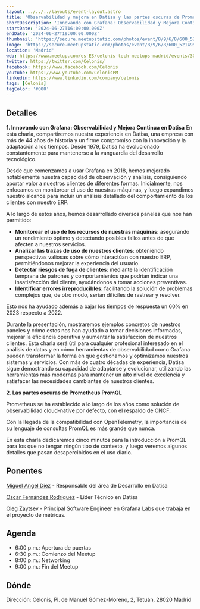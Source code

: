 ```yaml
---
layout: ../../../layouts/event-layout.astro
title: 'Observabilidad y mejora en Datisa y las partes oscuras de Prometheus PromQL'
shortDescription: 'Innovando con Grafana: Observabilidad y Mejora Continua en Datisa y Las partes oscuras de Prometheus PromQL'
startDate: '2024-06-27T16:00:00.000Z'
endDate: '2024-06-27T19:00:00.000Z'
thumbnail: 'https://secure.meetupstatic.com/photos/event/8/9/6/8/600_521495176.webp?w=750'
image: 'https://secure.meetupstatic.com/photos/event/8/9/6/8/600_521495176.webp?w=750'
location: 'Madrid'
web: https://www.meetup.com/es-ES/celonis-tech-meetups-madrid/events/301415812
twitter: https://twitter.com/Celonis/
facebook: https://www.facebook.com/Celonis
youtube: https://www.youtube.com/CelonisPM
linkedin: https://www.linkedin.com/company/celonis
tags: [Celonis]
tagColor: '#000'
---
```



## Detalles

**1. Innovando con Grafana: Observabilidad y Mejora Continua en Datisa**
En esta charla, compartiremos nuestra experiencia en Datisa, una empresa con más de 44 años de historia y un firme compromiso con la innovación y la adaptación a los tiempos. Desde 1979, Datisa ha evolucionado constantemente para mantenerse a la vanguardia del desarrollo tecnológico.

Desde que comenzamos a usar Grafana en 2018, hemos mejorado notablemente nuestra capacidad de observación y análisis, consiguiendo aportar valor a nuestros clientes de diferentes formas. Inicialmente, nos enfocamos en monitorear el uso de nuestras máquinas, y luego expandimos nuestro alcance para incluir un análisis detallado del comportamiento de los clientes con nuestro ERP.

A lo largo de estos años, hemos desarrollado diversos paneles que nos han permitido:

- **Monitorear el uso de los recursos de nuestras máquinas**: asegurando un rendimiento óptimo y detectando posibles fallos antes de que afecten a nuestros servicios.
- **Analizar las trazas de uso de nuestros clientes**: obteniendo perspectivas valiosas sobre cómo interactúan con nuestro ERP, permitiéndonos mejorar la experiencia del usuario.
- **Detectar riesgos de fuga de clientes**: mediante la identificación temprana de patrones y comportamientos que podrían indicar una insatisfacción del cliente, ayudándonos a tomar acciones preventivas.
- **Identificar errores irreproducibles**: facilitando la solución de problemas complejos que, de otro modo, serían difíciles de rastrear y resolver.

Esto nos ha ayudado además a bajar los tiempos de respuesta un 60% en 2023 respecto a 2022.

Durante la presentación, mostraremos ejemplos concretos de nuestros paneles y cómo estos nos han ayudado a tomar decisiones informadas, mejorar la eficiencia operativa y aumentar la satisfacción de nuestros clientes. Esta charla será útil para cualquier profesional interesado en el análisis de datos y en cómo herramientas de observabilidad como Grafana pueden transformar la forma en que gestionamos y optimizamos nuestros sistemas y servicios.
Con más de cuatro décadas de experiencia, Datisa sigue demostrando su capacidad de adaptarse y evolucionar, utilizando las herramientas más modernas para mantener un alto nivel de excelencia y satisfacer las necesidades cambiantes de nuestros clientes.

**2. Las partes oscuras de Prometheus PromQL**

Prometheus se ha establecido a lo largo de los años como solución de observabilidad cloud-native por defecto, con el respaldo de CNCF.

Con la llegada de la compatibilidad con OpenTelemetry, la importancia de su lenguaje de consultas PromQL es más grande que nunca.

En esta charla dedicaremos cinco minutos para la introducción a PromQL para los que no tengan ningún tipo de contexto, y luego veremos algunos detalles que pasan desapercibidos en el uso diario.

## Ponentes

[Miguel Angel Diez](https://www.linkedin.com/in/miguel-%C3%A1ngel-diez-bielsa-7316b012a/) - Responsable del área de Desarrollo en Datisa

[Oscar Fernández Rodríguez](https://www.linkedin.com/in/%C3%B3scar-fern%C3%A1ndez-rodr%C3%ADguez-6a7a26161/) - Líder Técnico en Datisa

[Oleg Zaytsev](https://www.linkedin.com/in/oleg-zaytsev-2904105b/) - Principal Software Engineer en Grafana Labs que trabaja en el proyecto de métricas.

## Agenda

- 6:00 p.m.: Apertura de puertas
- 6:30 p.m.: Comienzo del Meetup
- 8:00 p.m.: Networking
- 9:00 p.m.: Fin del Meetup

## Dónde

Dirección: Celonis, Pl. de Manuel Gómez-Moreno, 2, Tetuán, 28020 Madrid

<GoogleMap
  src="https://www.google.com/maps/embed?pb=!1m18!1m12!1m3!1d3036.218251757879!2d-3.6963903870971553!3d40.44830615359588!2m3!1f0!2f0!3f0!3m2!1i1024!2i768!4f13.1!3m3!1m2!1s0xd4229765f97a3f7%3A0xeb04f5a48e9a6815!2sCelonis%20SL!5e0!3m2!1ses!2ses!4v1717408122310!5m2!1ses!2ses"
  ariaLabel="Celonis, Pl. de Manuel Gómez-Moreno, 2, Tetuán, 28020 Madrid"
/>
